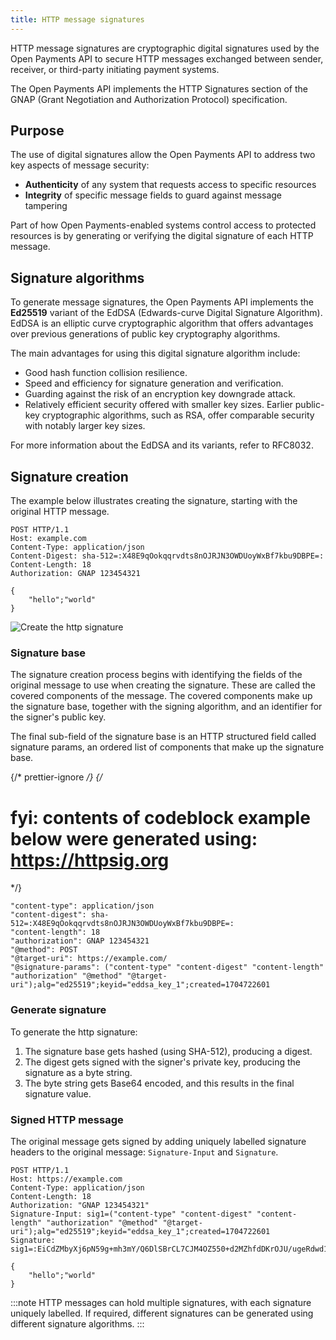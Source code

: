 ```yaml
---
title: HTTP message signatures
---
```



HTTP message signatures are cryptographic digital signatures used by the Open Payments API to secure HTTP messages exchanged between sender, receiver, or third-party initiating payment systems.

The Open Payments API implements the <LinkOut href='https://datatracker.ietf.org/doc/html/draft-ietf-gnap-core-protocol-16#section-7.3.1'> HTTP Signatures </LinkOut> section of the GNAP (Grant Negotiation and Authorization Protocol) specification.

## Purpose

The use of digital signatures allow the Open Payments API to address two key aspects of message security:

- **Authenticity** of any system that requests access to specific resources
- **Integrity** of specific message fields to guard against message tampering

Part of how Open Payments-enabled systems control access to protected resources is by generating or verifying the digital signature of each HTTP message.

## Signature algorithms

To generate message signatures, the Open Payments API implements the **Ed25519** variant of the EdDSA (Edwards-curve Digital Signature Algorithm).
EdDSA is an elliptic curve cryptographic algorithm that offers advantages over previous generations of public key cryptography algorithms.

The main advantages for using this digital signature algorithm include:

- Good hash function collision resilience.
- Speed and efficiency for signature generation and verification.
- Guarding against the risk of an encryption key downgrade attack.
- Relatively efficient security offered with smaller key sizes. Earlier public-key cryptographic algorithms, such as RSA, offer comparable security with notably larger key sizes.

For more information about the EdDSA and its variants, refer to <LinkOut href='https://datatracker.ietf.org/doc/html/rfc8032'>RFC8032</LinkOut>.

## Signature creation

The example below illustrates creating the signature, starting with the original HTTP message.

<CodeBlock title="Example: message before signature">

```http
POST HTTP/1.1
Host: example.com
Content-Type: application/json
Content-Digest: sha-512=:X48E9qOokqqrvdts8nOJRJN3OWDUoyWxBf7kbu9DBPE=:
Content-Length: 18
Authorization: GNAP 123454321

{
    "hello";"world"
}
```

</CodeBlock>

![Create the http signature](/img/4-sig-creation.png)

### Signature base

The signature creation process begins with identifying the fields of the original message to use when creating the signature.
These are called the covered components of the message. The covered components make up the signature base, together with the signing algorithm, and an identifier for the signer's public key.

The final sub-field of the signature base is an HTTP structured field called signature params, an ordered list of components that make up the signature base.

{/* prettier-ignore */}
{/*

# fyi: contents of codeblock example below were generated using: https://httpsig.org

\*/}

<CodeBlock title="Example: signature base">

```http
"content-type": application/json
"content-digest": sha-512=:X48E9qOokqqrvdts8nOJRJN3OWDUoyWxBf7kbu9DBPE=:
"content-length": 18
"authorization": GNAP 123454321
"@method": POST
"@target-uri": https://example.com/
"@signature-params": ("content-type" "content-digest" "content-length" "authorization" "@method" "@target-uri");alg="ed25519";keyid="eddsa_key_1";created=1704722601

```

</CodeBlock>

### Generate signature

To generate the http signature:

1. The signature base gets hashed (using SHA-512), producing a digest.
2. The digest gets signed with the signer's private key, producing the signature as a byte string.
3. The byte string gets Base64 encoded, and this results in the final signature value.

### Signed HTTP message

The original message gets signed by adding uniquely labelled signature headers to the original message: `Signature-Input` and `Signature`.

<CodeBlock title="Example: signed message">

```http
POST HTTP/1.1
Host: https://example.com
Content-Type: application/json
Content-Length: 18
Authorization: "GNAP 123454321"
Signature-Input: sig1=("content-type" "content-digest" "content-length" "authorization" "@method" "@target-uri");alg="ed25519";keyid="eddsa_key_1";created=1704722601
Signature: sig1=:EiCdZMbyXj6pN59g+mh3mY/Q6DlSBrCL7CJM4OZ550+d2MZhfdDKrOJU/ugeRdwd1KYyd1wA/VA7J2fi9YehCA==:

{
    "hello";"world"
}
```

</CodeBlock>

:::note
HTTP messages can hold multiple signatures, with each signature uniquely labelled. If required, different signatures can be generated using different signature algorithms.
:::
